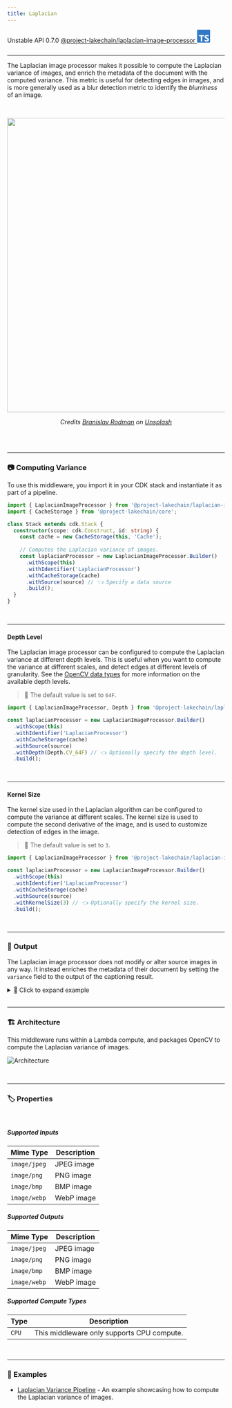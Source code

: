```yaml
---
title: Laplacian
---
```



<span title="Label: Pro" data-view-component="true" class="Label Label--api text-uppercase">
  Unstable API
</span>
<span title="Label: Pro" data-view-component="true" class="Label Label--version text-uppercase">
  0.7.0
</span>
<span title="Label: Pro" data-view-component="true" class="Label Label--package">
  <a target="_blank" href="https://www.npmjs.com/package/@project-lakechain/laplacian-image-processor">
    @project-lakechain/laplacian-image-processor
  </a>
</span>
<span class="language-icon">
  <svg role="img" viewBox="0 0 24 24" width="30" xmlns="http://www.w3.org/2000/svg" style="fill: #3178C6;"><title>TypeScript</title><path d="M1.125 0C.502 0 0 .502 0 1.125v21.75C0 23.498.502 24 1.125 24h21.75c.623 0 1.125-.502 1.125-1.125V1.125C24 .502 23.498 0 22.875 0zm17.363 9.75c.612 0 1.154.037 1.627.111a6.38 6.38 0 0 1 1.306.34v2.458a3.95 3.95 0 0 0-.643-.361 5.093 5.093 0 0 0-.717-.26 5.453 5.453 0 0 0-1.426-.2c-.3 0-.573.028-.819.086a2.1 2.1 0 0 0-.623.242c-.17.104-.3.229-.393.374a.888.888 0 0 0-.14.49c0 .196.053.373.156.529.104.156.252.304.443.444s.423.276.696.41c.273.135.582.274.926.416.47.197.892.407 1.266.628.374.222.695.473.963.753.268.279.472.598.614.957.142.359.214.776.214 1.253 0 .657-.125 1.21-.373 1.656a3.033 3.033 0 0 1-1.012 1.085 4.38 4.38 0 0 1-1.487.596c-.566.12-1.163.18-1.79.18a9.916 9.916 0 0 1-1.84-.164 5.544 5.544 0 0 1-1.512-.493v-2.63a5.033 5.033 0 0 0 3.237 1.2c.333 0 .624-.03.872-.09.249-.06.456-.144.623-.25.166-.108.29-.234.373-.38a1.023 1.023 0 0 0-.074-1.089 2.12 2.12 0 0 0-.537-.5 5.597 5.597 0 0 0-.807-.444 27.72 27.72 0 0 0-1.007-.436c-.918-.383-1.602-.852-2.053-1.405-.45-.553-.676-1.222-.676-2.005 0-.614.123-1.141.369-1.582.246-.441.58-.804 1.004-1.089a4.494 4.494 0 0 1 1.47-.629 7.536 7.536 0 0 1 1.77-.201zm-15.113.188h9.563v2.166H9.506v9.646H6.789v-9.646H3.375z"/></svg>
</span>
<div style="margin-top: 26px"></div>

---

The Laplacian image processor makes it possible to compute the Laplacian variance of images, and enrich the metadata of the document with the computed variance.
This metric is useful for detecting edges in images, and is more generally used as a blur detection metric to identify the *blurriness* of an image.

<br />
<p align="center">
  <img width="680" src={exampleImage.src} />
</p>

<p align="center" style="font-size: 14px">
  <em>Credits <a href="https://unsplash.com/fr/photos/une-chaise-avec-un-magazine-dessus-6Y4wlHeiGhM#:~:text=Remerciez-,Branislav%20Rodman,-sur%20les%20r%C3%A9seaux">Branislav Rodman</a> on <a href="https://unsplash.com/fr/photos/une-chaise-avec-un-magazine-dessus-6Y4wlHeiGhM">Unsplash</a></em>
</p>
<br />

<br />

---

### 📷 Computing Variance

To use this middleware, you import it in your CDK stack and instantiate it as part of a pipeline.

```typescript
import { LaplacianImageProcessor } from '@project-lakechain/laplacian-image-processor';
import { CacheStorage } from '@project-lakechain/core';

class Stack extends cdk.Stack {
  constructor(scope: cdk.Construct, id: string) {
    const cache = new CacheStorage(this, 'Cache');
    
    // Computes the Laplacian variance of images.
    const laplacianProcessor = new LaplacianImageProcessor.Builder()
      .withScope(this)
      .withIdentifier('LaplacianProcessor')
      .withCacheStorage(cache)
      .withSource(source) // 👈 Specify a data source
      .build();
  }
}
```

<br />

---

#### Depth Level

The Laplacian image processor can be configured to compute the Laplacian variance at different depth levels. This is useful when you want to compute the variance at different scales, and detect edges at different levels of granularity.
See the [OpenCV data types](https://docs.opencv.org/4.x/d1/d1b/group__core__hal__interface.html) for more information on the available depth levels.

> 💁 The default value is set to `64F`.

```typescript
import { LaplacianImageProcessor, Depth } from '@project-lakechain/laplacian-image-processor';

const laplacianProcessor = new LaplacianImageProcessor.Builder()
  .withScope(this)
  .withIdentifier('LaplacianProcessor')
  .withCacheStorage(cache)
  .withSource(source)
  .withDepth(Depth.CV_64F) // 👈 Optionally specify the depth level.
  .build();
```

<br />

---

#### Kernel Size

The kernel size used in the Laplacian algorithm can be configured to compute the variance at different scales.
The kernel size is used to compute the second derivative of the image, and is used to customize detection of edges in the image.

> 💁 The default value is set to `3`.

```typescript
import { LaplacianImageProcessor } from '@project-lakechain/laplacian-image-processor';

const laplacianProcessor = new LaplacianImageProcessor.Builder()
  .withScope(this)
  .withIdentifier('LaplacianProcessor')
  .withCacheStorage(cache)
  .withSource(source)
  .withKernelSize(3) // 👈 Optionally specify the kernel size.
  .build();
```

<br />

---

### 📄 Output

The Laplacian image processor does not modify or alter source images in any way. It instead enriches the metadata of their document by setting the `variance` field to the output of the captioning result.

<details>
  <summary>💁 Click to expand example</summary>
  
  > ℹ️ Below is an example of a [CloudEvent](/project-lakechain/general/events) emitted by the Laplacian image processor.

  ```json
  {
    "specversion": "1.0",
    "id": "1780d5de-fd6f-4530-98d7-82ebee85ea39",
    "type": "document-created",
    "time": "2023-10-22T13:19:10.657Z",
    "data": {
        "chainId": "6ebf76e4-f70c-440c-98f9-3e3e7eb34c79",
        "source": {
            "url": "s3://bucket/image.png",
            "type": "image/png",
            "size": 245328,
            "etag": "1243cbd6cf145453c8b5519a2ada4779"
        },
        "document": {
            "url": "s3://bucket/image.png",
            "type": "image/png",
            "size": 245328,
            "etag": "1243cbd6cf145453c8b5519a2ada4779"
        },
        "metadata": {
          "properties": {
            "kind": "image",
            "attrs": {
              "variance": 63.463
            }
          }
        },
        "callStack": []
    }
  }
  ```

</details>

<br />

---

### 🏗️ Architecture

This middleware runs within a Lambda compute, and packages OpenCV to compute the Laplacian variance of images.

![Architecture](../../../assets/laplacian-image-processor-architecture.png)

<br />

---

### 🏷️ Properties

<br />

##### Supported Inputs

|  Mime Type  | Description |
| ----------- | ----------- |
| `image/jpeg` | JPEG image |
| `image/png` | PNG image |
| `image/bmp` | BMP image |
| `image/webp` | WebP image |

##### Supported Outputs

|  Mime Type  | Description |
| ----------- | ----------- |
| `image/jpeg` | JPEG image |
| `image/png` | PNG image |
| `image/bmp` | BMP image |
| `image/webp` | WebP image |

##### Supported Compute Types

| Type  | Description |
| ----- | ----------- |
| `CPU` | This middleware only supports CPU compute. |

<br />

---

### 📖 Examples

- [Laplacian Variance Pipeline](https://github.com/awslabs/project-lakechain/tree/main/examples/simple-pipelines/image-processing-pipelines/laplacian-variance-pipeline) - An example showcasing how to compute the Laplacian variance of images.
